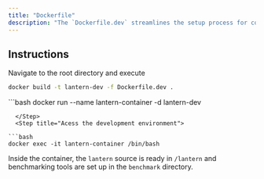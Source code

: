 ```yaml
---
title: "Dockerfile"
description: "The `Dockerfile.dev` streamlines the setup process for contributors, offering a consistent Dockerized development environment."
---
```


## Instructions[](#instructions "Direct link to Instructions")


<Steps>
  <Step title="Build the Docker image">
Navigate to the root directory and execute

```bash
docker build -t lantern-dev -f Dockerfile.dev .

```
  </Step>
  <Step title="Run the Docker container">
```bash
docker run --name lantern-container -d lantern-dev

```
  </Step>
  <Step title="Acess the development environment">

```bash
docker exec -it lantern-container /bin/bash

```
  </Step>
</Steps>

Inside the container, the `lantern` source is ready in `/lantern` and benchmarking tools are set up in the `benchmark` directory.